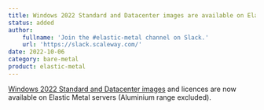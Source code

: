 ```yaml
---
title: Windows 2022 Standard and Datacenter images are available on Elastic Metal
status: added
author:
    fullname: 'Join the #elastic-metal channel on Slack.'
    url: 'https://slack.scaleway.com/'
date: 2022-10-06
category: bare-metal
product: elastic-metal
---
```


[Windows 2022 Standard and Datacenter images](/bare-metal/elastic-metal/how-to/connect-to-server/#how-to-connect-to-a-windows-server-using-remote-access/) and licences are now available on Elastic Metal servers (Aluminium range excluded).
